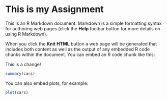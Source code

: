 This is my Assignment
========================================================

This is an R Markdown document. Markdown is a simple formatting syntax for authoring web pages (click the **Help** toolbar button for more details on using R Markdown).

When you click the **Knit HTML** button a web page will be generated that includes both content as well as the output of any embedded R code chunks within the document. You can embed an R code chunk like this:

This is a change!

```r
summary(cars)
```

You can also embed plots, for example:

```r
plot(cars)
```

